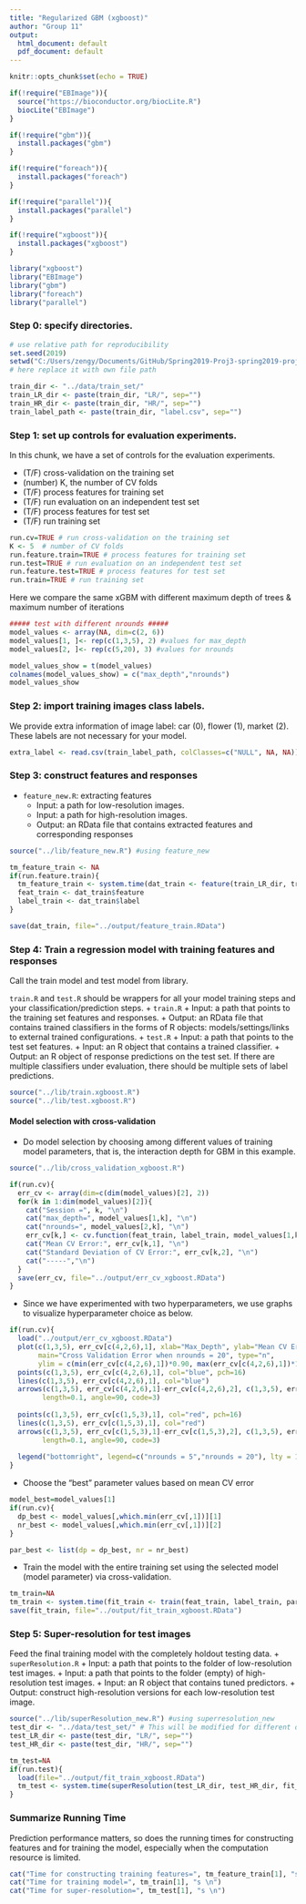 ```yaml
---
title: "Regularized GBM (xgboost)"
author: "Group 11"
output:
  html_document: default
  pdf_document: default
---
```


```r
knitr::opts_chunk$set(echo = TRUE)
```

```r
if(!require("EBImage")){
  source("https://bioconductor.org/biocLite.R")
  biocLite("EBImage")
}

if(!require("gbm")){
  install.packages("gbm")
}

if(!require("foreach")){
  install.packages("foreach")
}

if(!require("parallel")){
  install.packages("parallel")
}

if(!require("xgboost")){
  install.packages("xgboost")
}

library("xgboost")
library("EBImage")
library("gbm")
library("foreach")
library("parallel")
```


### Step 0: specify directories.

```r
# use relative path for reproducibility
set.seed(2019)
setwd("C:/Users/zengy/Documents/GitHub/Spring2019-Proj3-spring2019-proj3-grp11")
# here replace it with own file path

train_dir <- "../data/train_set/"
train_LR_dir <- paste(train_dir, "LR/", sep="")
train_HR_dir <- paste(train_dir, "HR/", sep="")
train_label_path <- paste(train_dir, "label.csv", sep="") 
```

### Step 1: set up controls for evaluation experiments.

In this chunk, we have a set of controls for the evaluation experiments. 

+ (T/F) cross-validation on the training set
+ (number) K, the number of CV folds
+ (T/F) process features for training set
+ (T/F) run evaluation on an independent test set
+ (T/F) process features for test set
+ (T/F) run training set

```r
run.cv=TRUE # run cross-validation on the training set
K <- 5  # number of CV folds
run.feature.train=TRUE # process features for training set
run.test=TRUE # run evaluation on an independent test set
run.feature.test=TRUE # process features for test set
run.train=TRUE # run training set
```

Here we compare the same xGBM with different maximum depth of trees & maximum number of iterations

```r
##### test with different nrounds #####
model_values <- array(NA, dim=c(2, 6))
model_values[1, ]<- rep(c(1,3,5), 2) #values for max_depth
model_values[2, ]<- rep(c(5,20), 3) #values for nrounds

model_values_show = t(model_values)
colnames(model_values_show) = c("max_depth","nrounds")
model_values_show
```

### Step 2: import training images class labels.

We provide extra information of image label: car (0), flower (1), market (2). These labels are not necessary for your model.

```r
extra_label <- read.csv(train_label_path, colClasses=c("NULL", NA, NA))
```

### Step 3: construct features and responses

+ `feature_new.R`: extracting features
  + Input: a path for low-resolution images.
  + Input: a path for high-resolution images.
  + Output: an RData file that contains extracted features and corresponding responses

```r
source("../lib/feature_new.R") #using feature_new

tm_feature_train <- NA
if(run.feature.train){
  tm_feature_train <- system.time(dat_train <- feature(train_LR_dir, train_HR_dir))
  feat_train <- dat_train$feature
  label_train <- dat_train$label
}

save(dat_train, file="../output/feature_train.RData")
```


### Step 4: Train a regression model with training features and responses
Call the train model and test model from library. 

`train.R` and `test.R` should be wrappers for all your model training steps and your classification/prediction steps. 
+ `train.R`
  + Input: a path that points to the training set features and responses.
  + Output: an RData file that contains trained classifiers in the forms of R objects: models/settings/links to external trained configurations.
+ `test.R`
  + Input: a path that points to the test set features.
  + Input: an R object that contains a trained classifier.
  + Output: an R object of response predictions on the test set. If there are multiple classifiers under evaluation, there should be multiple sets of label predictions. 
```r
source("../lib/train.xgboost.R")
source("../lib/test.xgboost.R")
```

#### Model selection with cross-validation
* Do model selection by choosing among different values of training model parameters, that is, the interaction depth for GBM in this example. 
```r
source("../lib/cross_validation_xgboost.R")

if(run.cv){
  err_cv <- array(dim=c(dim(model_values)[2], 2))
  for(k in 1:dim(model_values)[2]){
    cat("Session =", k, "\n")
    cat("max_depth=", model_values[1,k], "\n")
    cat("nrounds=", model_values[2,k], "\n")
    err_cv[k,] <- cv.function(feat_train, label_train, model_values[1,k], model_values[2,k], K)
    cat("Mean CV Error:", err_cv[k,1], "\n")
    cat("Standard Deviation of CV Error:", err_cv[k,2], "\n")
    cat("-----","\n")
  }
  save(err_cv, file="../output/err_cv_xgboost.RData")
}
```

* Since we have experimented with two hyperparameters, we use graphs to visualize hyperparameter choice as below.
```r
if(run.cv){
  load("../output/err_cv_xgboost.RData")
  plot(c(1,3,5), err_cv[c(4,2,6),1], xlab="Max_Depth", ylab="Mean CV Error",
       main="Cross Validation Error when nrounds = 20", type="n", 
       ylim = c(min(err_cv[c(4,2,6),1])*0.90, max(err_cv[c(4,2,6),1])*1.1))
  points(c(1,3,5), err_cv[c(4,2,6),1], col="blue", pch=16)
  lines(c(1,3,5), err_cv[c(4,2,6),1], col="blue")
  arrows(c(1,3,5), err_cv[c(4,2,6),1]-err_cv[c(4,2,6),2], c(1,3,5), err_cv[c(4,2,6),1]+err_cv[c(4,2,6),2], 
        length=0.1, angle=90, code=3)
  
  points(c(1,3,5), err_cv[c(1,5,3),1], col="red", pch=16)
  lines(c(1,3,5), err_cv[c(1,5,3),1], col="red")
  arrows(c(1,3,5), err_cv[c(1,5,3),1]-err_cv[c(1,5,3),2], c(1,3,5), err_cv[c(1,5,3),1]+err_cv[c(1,5,3),2], 
        length=0.1, angle=90, code=3)
  
  legend("bottomright", legend=c("nrounds = 5","nrounds = 20"), lty = 1, col=c("red","blue"))
}
```

* Choose the "best" parameter values based on mean CV error

```r
model_best=model_values[1]
if(run.cv){
  dp_best <- model_values[,which.min(err_cv[,1])][1]
  nr_best <- model_values[,which.min(err_cv[,1])][2]
}

par_best <- list(dp = dp_best, nr = nr_best)
```

* Train the model with the entire training set using the selected model (model parameter) via cross-validation.
```r
tm_train=NA
tm_train <- system.time(fit_train <- train(feat_train, label_train, par_best))
save(fit_train, file="../output/fit_train_xgboost.RData")
```

### Step 5: Super-resolution for test images
Feed the final training model with the completely holdout testing data. 
+ `superResolution.R`
  + Input: a path that points to the folder of low-resolution test images.
  + Input: a path that points to the folder (empty) of high-resolution test images.
  + Input: an R object that contains tuned predictors.
  + Output: construct high-resolution versions for each low-resolution test image.
```r
source("../lib/superResolution_new.R") #using superresolution_new
test_dir <- "../data/test_set/" # This will be modified for different data sets.
test_LR_dir <- paste(test_dir, "LR/", sep="")
test_HR_dir <- paste(test_dir, "HR/", sep="")

tm_test=NA
if(run.test){
  load(file="../output/fit_train_xgboost.RData")
  tm_test <- system.time(superResolution(test_LR_dir, test_HR_dir, fit_train))
}
```

### Summarize Running Time
Prediction performance matters, so does the running times for constructing features and for training the model, especially when the computation resource is limited. 
```r
cat("Time for constructing training features=", tm_feature_train[1], "s \n")
cat("Time for training model=", tm_train[1], "s \n")
cat("Time for super-resolution=", tm_test[1], "s \n")
```
